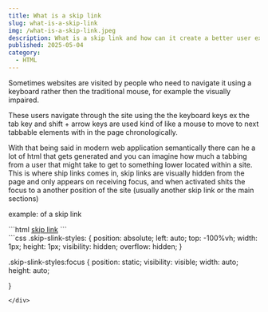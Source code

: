 ```yaml
---
title: What is a skip link
slug: what-is-a-skip-link
img: /what-is-a-skip-link.jpeg
description: What is a skip link and how can it create a better user experience for people using screen readers. 
published: 2025-05-04
category: 
  - HTML
---
```


Sometimes websites are visited by people who need to navigate it using a keyboard rather then the traditional mouse, for example the visually impaired. 

These users navigate through the site using the the keyboard keys ex the tab key and shift + arrow keys are used kind of like a mouse to move to next tabbable elements with in the page chronologically. 

With that being said in modern web application semantically there can he a lot of html that gets generated and you can imagine how much a tabbing from a user that might take to get to something lower located within a site. This is where ship links comes in, skip links are visually hidden from the page and only appears on receiving focus, and when activated shits the focus to a another position of the site (usually another skip link or the main sections)

<Span>example: of a skip link</Span>
<div>
```html
<a href="#THE-ID-OF-THE-NEXT-ELEMENT-WHEN-CLICKED" class="skip-slink-styles">skip link</a>
```
</div>

<div>
```css
.skip-slink-styles: {
  position: absolute;
  left: auto;
  top: -100%vh;
  width: 1px;
  height: 1px;
  visibility: hidden;
  overflow: hidden;
}

.skip-slink-styles:focus {
  position: static;
  visibility: visible;
  width: auto;
  height: auto;

}
```
</div>

